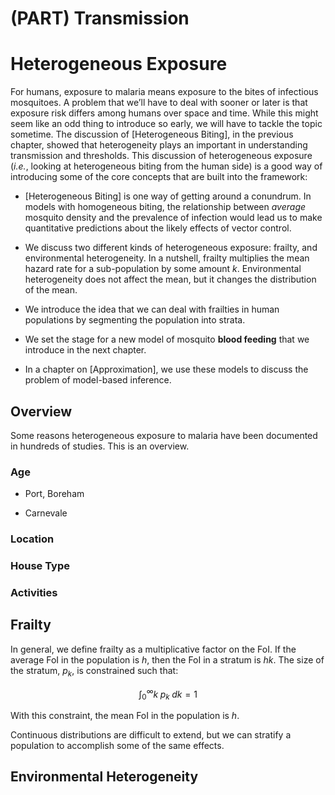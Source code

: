 # (PART) Transmission {-}

# Heterogeneous Exposure 

For humans, exposure to malaria means exposure to the bites of infectious mosquitoes. A problem that we'll have to deal with sooner or later is that exposure risk differs among humans over space and time. While this might seem like an odd thing to introduce so early, we will have to tackle the topic sometime. The discussion of [Heterogeneous Biting], in the previous chapter, showed that heterogeneity plays an important in understanding transmission and thresholds. This discussion of heterogeneous exposure (*i.e.*, looking at heterogeneous biting from the human side) is a good way of introducing some of the core concepts that are built into the framework:   

+ [Heterogeneous Biting] is one way of getting around a conundrum. In models with homogeneous biting, the relationship between *average* mosquito density and the prevalence of infection would lead us to make quantitative predictions about the likely effects of vector control.

+ We discuss two different kinds of heterogeneous exposure: frailty, and environmental heterogeneity. In a nutshell, frailty multiplies the mean hazard rate for a sub-population by some amount $k$. Environmental heterogeneity does not affect the mean, but it changes the distribution of the mean. 

+ We introduce the idea that we can deal with frailties in human populations by segmenting the population into strata.

+ We set the stage for a new model of mosquito **blood feeding** that we introduce in the next chapter. 

+ In a chapter on [Approximation], we use these models to discuss the problem of model-based inference.  

## Overview 

Some reasons heterogeneous exposure to malaria have been documented in hundreds of studies. This is an overview. 

### Age 

+ Port, Boreham

+ Carnevale 

### Location

### House Type 

### Activities 

## Frailty {#frailty}

In general, we define frailty as a multiplicative factor on the FoI. If the average FoI in the population is $h$, then the FoI in a stratum is $hk$. The size of the stratum, $p_k$, is constrained such that:

$$\int_0^\infty k \; p_k \; dk = 1$$ 

With this constraint, the mean FoI in the population is $h$. 

Continuous distributions are difficult to extend, but we can stratify a population to accomplish some of the same effects.


## Environmental Heterogeneity {#environmentalHeterogeneity}



